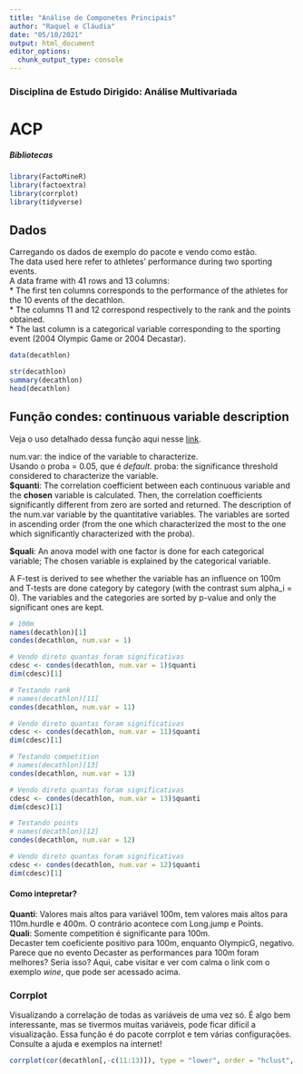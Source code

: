 ```yaml
---
title: "Análise de Componetes Principais"
author: "Raquel e Cláudia"
date: "05/10/2021"
output: html_document
editor_options: 
  chunk_output_type: console
---
```


### Disciplina de Estudo Dirigido: Análise Multivariada
# ACP

##### Bibliotecas
```r
library(FactoMineR)
library(factoextra)
library(corrplot)
library(tidyverse)

```

## Dados
Carregando os dados de exemplo do pacote e vendo como estão.    
The data used here refer to athletes' performance during two sporting events.   
A data frame with 41 rows and 13 columns:  
* The first ten columns corresponds to the performance of the athletes for the 10 events of the decathlon.   
* The columns 11 and 12 correspond respectively to the rank and the points obtained.   
* The last column is a categorical variable corresponding to the sporting event (2004 Olympic Game or 2004 Decastar).    

```r
data(decathlon)

str(decathlon)
summary(decathlon)
head(decathlon)

```

## Função condes: continuous variable description 
Veja o uso detalhado dessa função aqui nesse [link](http://factominer.free.fr/factomethods/continuous-variables-description.html).   

num.var: the indice of the variable to characterize.    
Usando o proba = 0.05, que é *default*. proba: the significance threshold considered to characterize the variable.    
**$quanti**: The correlation coefficient between each continuous variable and the **chosen** variable is calculated. Then, the correlation coefficients significantly different from zero are sorted and returned. The description of the num.var variable by the quantitative variables. The variables are sorted in ascending order (from the one which characterized the most to the one which significantly characterized with the proba).    

**$quali**: An anova model with one factor is done for each categorical variable; The chosen variable is explained by the categorical variable.  

A F-test is derived to see whether the variable has an influence on 100m and T-tests are done category by category (with the contrast sum alpha_i = 0). The variables and the categories are sorted by p-value and only the significant ones are kept.  

```r
# 100m
names(decathlon)[1]
condes(decathlon, num.var = 1)

# Vendo direto quantas foram significativas
cdesc <- condes(decathlon, num.var = 1)$quanti
dim(cdesc)[1]

# Testando rank
# names(decathlon)[11]
condes(decathlon, num.var = 11)

# Vendo direto quantas foram significativas
cdesc <- condes(decathlon, num.var = 11)$quanti
dim(cdesc)[1]

# Testando competition
# names(decathlon)[13]
condes(decathlon, num.var = 13)

# Vendo direto quantas foram significativas
cdesc <- condes(decathlon, num.var = 13)$quanti
dim(cdesc)[1]

# Testando points
# names(decathlon)[12]
condes(decathlon, num.var = 12)

# Vendo direto quantas foram significativas
cdesc <- condes(decathlon, num.var = 12)$quanti
dim(cdesc)[1]

```

#### Como intepretar?  
**Quanti**: Valores mais altos para variável 100m, tem valores mais altos para 110m.hurdle e 400m. O contrário acontece com Long.jump e Points.     
**Quali**: Somente competition é significante para 100m.      
Decaster tem coeficiente positivo para 100m, enquanto OlympicG, negativo. Parece que no evento Decaster as performances para 100m foram melhores? Seria isso? Aqui, cabe visitar e ver com calma o link com o exemplo *wine*, que pode ser acessado acima.      


### Corrplot
Visualizando a correlação de todas as variáveis de uma vez só. É algo bem interessante, mas se tivermos muitas variáveis, pode ficar difícil a visualização. Essa função é do pacote corrplot e tem várias configurações. Consulte a ajuda e exemplos na internet!     

```r
corrplot(cor(decathlon[,-c(11:13)]), type = "lower", order = "hclust", method = 'color', addCoef.col = "white", tl.cex = 0.8, tl.col = 1, number.cex = 0.7)

```


